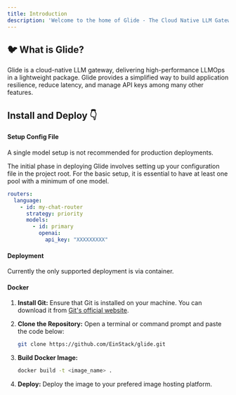 ```yaml
---
title: Introduction
description: 'Welcome to the home of Glide - The Cloud Native LLM Gateway'
---
```


## 🐦 What is Glide?

Glide is a cloud-native LLM gateway, delivering high-performance LLMOps in a lightweight package.
Glide provides a simplified way to build application resilience, reduce latency, and manage API keys among many other features.

## Install and Deploy 👇

#### Setup Config File

<Info>
  A single model setup is not recommended for production deployments.
</Info>

The initial phase in deploying Glide involves setting up your configuration file in the project root. For the basic setup, it is essential to have at least one pool with a minimum of one model. 
```yaml
routers:
  language:
    - id: my-chat-router
      strategy: priority
      models:
        - id: primary
          openai:
            api_key: "XXXXXXXXX"
```


#### Deployment

Currently the only supported deployment is via container.

#### Docker

1. **Install Git:**
   Ensure that Git is installed on your machine. You can download it from [Git's official website](https://git-scm.com/).

2. **Clone the Repository:**
   Open a terminal or command prompt and paste the code below:

   ```bash
   git clone https://github.com/EinStack/glide.git
   ```

3. **Build Docker Image:**

    ```bash
    docker build -t <image_name> .
    ```

4. **Deploy:**
   Deploy the image to your prefered image hosting platform.


